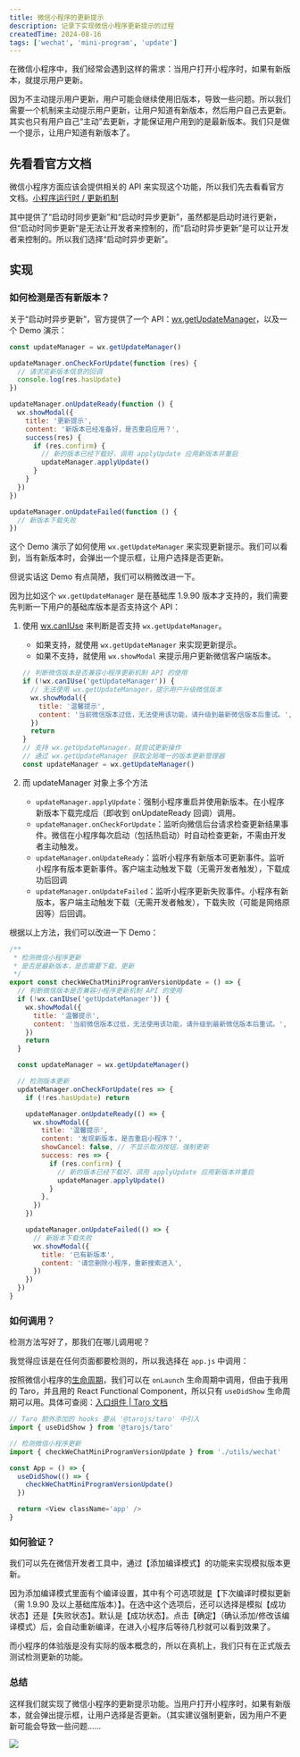 ```yaml
---
title: 微信小程序的更新提示
description: 记录下实现微信小程序更新提示的过程
createdTime: 2024-08-16
tags: ['wechat', 'mini-program', 'update']
---
```


在微信小程序中，我们经常会遇到这样的需求：当用户打开小程序时，如果有新版本，就提示用户更新。

因为不主动提示用户更新，用户可能会继续使用旧版本，导致一些问题。所以我们需要一个机制来主动提示用户更新，让用户知道有新版本，然后用户自己去更新。其实也只有用户自己“主动”去更新，才能保证用户用到的是最新版本。我们只是做一个提示，让用户知道有新版本了。

## 先看看官方文档

微信小程序方面应该会提供相关的 API 来实现这个功能，所以我们先去看看官方文档。[小程序运行时 / 更新机制](https://developers.weixin.qq.com/miniprogram/dev/framework/runtime/update-mechanism.html)

其中提供了“启动时同步更新”和“启动时异步更新”，虽然都是启动时进行更新，但“启动时同步更新”是无法让开发者来控制的，而“启动时异步更新”是可以让开发者来控制的。所以我们选择“启动时异步更新”。

## 实现

### 如何检测是否有新版本？

关于“启动时异步更新”，官方提供了一个 API：[wx.getUpdateManager](https://developers.weixin.qq.com/miniprogram/dev/api/base/update/wx.getUpdateManager.html)，以及一个 Demo 演示：

```js
const updateManager = wx.getUpdateManager()

updateManager.onCheckForUpdate(function (res) {
  // 请求完新版本信息的回调
  console.log(res.hasUpdate)
})

updateManager.onUpdateReady(function () {
  wx.showModal({
    title: '更新提示',
    content: '新版本已经准备好，是否重启应用？',
    success(res) {
      if (res.confirm) {
        // 新的版本已经下载好，调用 applyUpdate 应用新版本并重启
        updateManager.applyUpdate()
      }
    }
  })
})

updateManager.onUpdateFailed(function () {
  // 新版本下载失败
})
```

这个 Demo 演示了如何使用 `wx.getUpdateManager` 来实现更新提示。我们可以看到，当有新版本时，会弹出一个提示框，让用户选择是否更新。

但说实话这 Demo 有点简陋，我们可以稍微改进一下。

因为比如这个 `wx.getUpdateManager` 是在基础库 1.9.90 版本才支持的，我们需要先判断一下用户的基础库版本是否支持这个 API：

1. 使用 [wx.canIUse](https://developers.weixin.qq.com/miniprogram/dev/framework/compatibility.html#_3-wx-canIUse) 来判断是否支持 `wx.getUpdateManager`。
    - 如果支持，就使用 `wx.getUpdateManager` 来实现更新提示。
    - 如果不支持，就使用 `wx.showModal` 来提示用户更新微信客户端版本。

    ```js
    // 判断微信版本是否兼容小程序更新机制 API 的使用
    if (!wx.canIUse('getUpdateManager')) {
      // 无法使用 wx.getUpdateManager，提示用户升级微信版本
      wx.showModal({
        title: '温馨提示',
        content: '当前微信版本过低，无法使用该功能，请升级到最新微信版本后重试。',
      })
      return
    }
    // 支持 wx.getUpdateManager，就尝试更新操作
    // 通过 wx.getUpdateManager 获取全局唯一的版本更新管理器
    const updateManager = wx.getUpdateManager()
    ```
2. 而 updateManager 对象上多个方法
   - `updateManager.applyUpdate`：强制小程序重启并使用新版本。在小程序新版本下载完成后（即收到 onUpdateReady 回调）调用。
   - `updateManager.onCheckForUpdate`：监听向微信后台请求检查更新结果事件。微信在小程序每次启动（包括热启动）时自动检查更新，不需由开发者主动触发。
   -  `updateManager.onUpdateReady`：监听小程序有新版本可更新事件。监听小程序有版本更新事件。客户端主动触发下载（无需开发者触发），下载成功后回调
   - `updateManager.onUpdateFailed`：监听小程序更新失败事件。小程序有新版本，客户端主动触发下载（无需开发者触发），下载失败（可能是网络原因等）后回调。

根据以上方法，我们可以改进一下 Demo：

```js
/**
 * 检测微信小程序更新
 * 是否是最新版本，是否需要下载、更新
 */
export const checkWeChatMiniProgramVersionUpdate = () => {
  // 判断微信版本是否兼容小程序更新机制 API 的使用
  if (!wx.canIUse('getUpdateManager')) {
    wx.showModal({
      title: '温馨提示',
      content: '当前微信版本过低，无法使用该功能，请升级到最新微信版本后重试。',
    })
    return
  }

  const updateManager = wx.getUpdateManager()

  // 检测版本更新
  updateManager.onCheckForUpdate(res => {
    if (!res.hasUpdate) return

    updateManager.onUpdateReady(() => {
      wx.showModal({
        title: '温馨提示',
        content: '发现新版本，是否重启小程序？',
        showCancel: false, // 不显示取消按钮，强制更新
        success: res => {
          if (res.confirm) {
            // 新的版本已经下载好，调用 applyUpdate 应用新版本并重启
            updateManager.applyUpdate()
          }
        },
      })
    })

    updateManager.onUpdateFailed(() => {
      // 新版本下载失败
      wx.showModal({
        title: '已有新版本',
        content: '请您删除小程序，重新搜索进入',
      })
    })
  })
}
```

### 如何调用？

检测方法写好了，那我们在哪儿调用呢？

我觉得应该是在任何页面都要检测的，所以我选择在 `app.js` 中调用：

按照微信小程序的[生命周期](https://developers.weixin.qq.com/miniprogram/dev/framework/app-service/page-life-cycle.html)，我们可以在 `onLaunch` 生命周期中调用，但由于我用的 Taro，并且用的 React Functional Component，所以只有 `useDidShow` 生命周期可以用。具体可查阅：[入口组件 | Taro 文档](
https://docs.taro.zone/docs/react-entry)

```js
// Taro 额外添加的 hooks 要从 '@tarojs/taro' 中引入
import { useDidShow } from '@tarojs/taro'

// 检测微信小程序更新
import { checkWeChatMiniProgramVersionUpdate } from './utils/wechat'

const App = () => {
  useDidShow(() => {
    checkWeChatMiniProgramVersionUpdate()
  })

  return <View className='app' />
}
```

### 如何验证？

我们可以先在微信开发者工具中，通过【添加编译模式】的功能来实现模拟版本更新。

因为添加编译模式里面有个编译设置，其中有个可选项就是【下次编译时模拟更新（需 1.9.90 及以上基础库版本）】。在选中这个选项后，还可以选择是模拟【成功状态】还是【失败状态】。默认是【成功状态】。点击【确定】（确认添加/修改该编译模式）后，会自动重新编译，在进入小程序后等待几秒就可以看到效果了。

而小程序的体验版是没有实际的版本概念的，所以在真机上，我们只有在正式版去测试检测更新的功能。

### 总结

这样我们就实现了微信小程序的更新提示功能。当用户打开小程序时，如果有新版本，就会弹出提示框，让用户选择是否更新。（其实建议强制更新，因为用户不更新可能会导致一些问题……

![](https://image-gallery.nuxt.dev/images/photo-1511300636408-a63a89df3482-16c85b34.jpg)